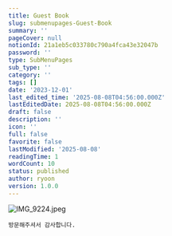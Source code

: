 ```yaml
---
title: Guest Book
slug: submenupages-Guest-Book
summary: ''
pageCover: null
notionId: 21a1eb5c033780c790a4fca43e32047b
password: ''
type: SubMenuPages
sub_type: ''
category: ''
tags: []
date: '2023-12-01'
last_edited_time: '2025-08-08T04:56:00.000Z'
lastEditedDate: 2025-08-08T04:56:00.000Z
draft: false
description: ''
icon: ''
full: false
favorite: false
lastModified: '2025-08-08'
readingTime: 1
wordCount: 10
status: published
author: ryoon
version: 1.0.0
---
```


![IMG_9224.jpeg](https://res.cloudinary.com/dyrdul1dd/image/upload/v1754641150/norkive-notion-images/1754641150005-IMG_9224.jpg)


    방문해주셔서 감사합니다.
    

